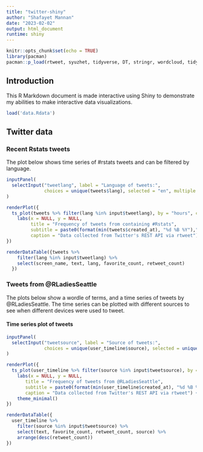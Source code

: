 ```yaml
---
title: "twitter-shiny"
author: "Shafayet Mannan"
date: "2023-02-02"
output: html_document
runtime: shiny
---
```


```r
knitr::opts_chunk$set(echo = TRUE)
library(pacman)
pacman::p_load(rtweet, syuzhet, tidyverse, DT, stringr, wordcloud, tidytext)
```

## Introduction

This R Markdown document is made interactive using Shiny to demonstrate my abilities to make interactive data visualizations.

```r
load('data.Rdata')
```

## Twitter data {.tabset}

### Recent Rstats tweets

The plot below shows time series of #rstats tweets and can be filtered by language.

```r
inputPanel(
  selectInput("tweetlang", label = "Language of tweets:",
              choices = unique(tweets$lang), selected = "en", multiple = TRUE)
)

renderPlot({
  ts_plot(tweets %>% filter(lang %in% input$tweetlang), by = "hours", col = "blue") +
    labs(x = NULL, y = NULL, 
         title = "Frequency of tweets from containing #Rstats", 
         subtitle = paste0(format(min(tweets$created_at), "%d %B %Y")," to ", format(max(tweets$created_at), "%d %B %Y")), 
         caption = "Data collected from Twitter's REST API via rtweet") + theme_minimal()
})

renderDataTable({tweets %>%
    filter(lang %in% input$tweetlang) %>% 
    select(screen_name, text, lang, favorite_count, retweet_count)
  })
```

### Tweets from @RLadiesSeattle

The plots below show a wordle of terms, and a time series of tweets by @RLadiesSeattle. 
The time series can be plotted with different sources to see when different devices were used to tweet.

#### Time series plot of tweets

```r
inputPanel(
  selectInput("tweetsource", label = "Source of tweets:",
              choices = unique(user_timeline$source), selected = unique(user_timeline$source), multiple = TRUE)
)

renderPlot({
  ts_plot(user_timeline %>% filter(source %in% input$tweetsource), by = "months", col = "blue") +
    labs(x = NULL, y = NULL,
       title = "Frequency of tweets from @RLadiesSeattle",
       subtitle = paste0(format(min(user_timeline$created_at), "%d %B %Y"), " to ", format(max(user_timeline$created_at),"%d %B %Y")),
       caption = "Data collected from Twitter's REST API via rtweet") + 
    theme_minimal()
})

renderDataTable({
  user_timeline %>%
    filter(source %in% input$tweetsource) %>%
    select(text, favorite_count, retweet_count, source) %>%
    arrange(desc(retweet_count))
})
```

